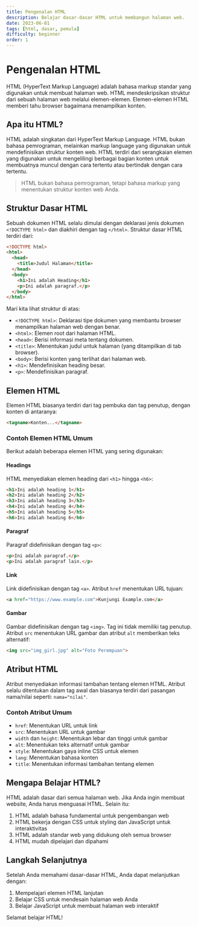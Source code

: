```yaml
---
title: Pengenalan HTML
description: Belajar dasar-dasar HTML untuk membangun halaman web.
date: 2023-06-01
tags: [html, dasar, pemula]
difficulty: beginner
order: 1
---
```


# Pengenalan HTML

HTML (HyperText Markup Language) adalah bahasa markup standar yang digunakan untuk membuat halaman web. HTML mendeskripsikan struktur dari sebuah halaman web melalui elemen-elemen. Elemen-elemen HTML memberi tahu browser bagaimana menampilkan konten.

## Apa itu HTML?

HTML adalah singkatan dari HyperText Markup Language. HTML bukan bahasa pemrograman, melainkan markup language yang digunakan untuk mendefinisikan struktur konten web. HTML terdiri dari serangkaian elemen yang digunakan untuk mengelilingi berbagai bagian konten untuk membuatnya muncul dengan cara tertentu atau bertindak dengan cara tertentu.

>   HTML bukan bahasa pemrograman, tetapi bahasa markup yang menentukan struktur konten web Anda.


## Struktur Dasar HTML

Sebuah dokumen HTML selalu dimulai dengan deklarasi jenis dokumen `<!DOCTYPE html>` dan diakhiri dengan tag `</html>`. Struktur dasar HTML terdiri dari:

```html
<!DOCTYPE html>
<html>
  <head>
    <title>Judul Halaman</title>
  </head>
  <body>
    <h1>Ini adalah Heading</h1>
    <p>Ini adalah paragraf.</p>
  </body>
</html>
```

Mari kita lihat struktur di atas:

- `<!DOCTYPE html>`: Deklarasi tipe dokumen yang membantu browser menampilkan halaman web dengan benar.
- `<html>`: Elemen root dari halaman HTML.
- `<head>`: Berisi informasi meta tentang dokumen.
- `<title>`: Menentukan judul untuk halaman (yang ditampilkan di tab browser).
- `<body>`: Berisi konten yang terlihat dari halaman web.
- `<h1>`: Mendefinisikan heading besar.
- `<p>`: Mendefinisikan paragraf.

## Elemen HTML

Elemen HTML biasanya terdiri dari tag pembuka dan tag penutup, dengan konten di antaranya:

```html
<tagname>Konten...</tagname>
```

### Contoh Elemen HTML Umum

Berikut adalah beberapa elemen HTML yang sering digunakan:

#### Headings

HTML menyediakan elemen heading dari `<h1>` hingga `<h6>`:

```html
<h1>Ini adalah heading 1</h1>
<h2>Ini adalah heading 2</h2>
<h3>Ini adalah heading 3</h3>
<h4>Ini adalah heading 4</h4>
<h5>Ini adalah heading 5</h5>
<h6>Ini adalah heading 6</h6>
```

#### Paragraf

Paragraf didefinisikan dengan tag `<p>`:

```html
<p>Ini adalah paragraf.</p>
<p>Ini adalah paragraf lain.</p>
```

#### Link

Link didefinisikan dengan tag `<a>`. Atribut `href` menentukan URL tujuan:

```html
<a href="https://www.example.com">Kunjungi Example.com</a>
```

#### Gambar

Gambar didefinisikan dengan tag `<img>`. Tag ini tidak memiliki tag penutup. Atribut `src` menentukan URL gambar dan atribut `alt` memberikan teks alternatif:

```html
<img src="img_girl.jpg" alt="Foto Perempuan">
```

## Atribut HTML

Atribut menyediakan informasi tambahan tentang elemen HTML. Atribut selalu ditentukan dalam tag awal dan biasanya terdiri dari pasangan nama/nilai seperti: `nama="nilai"`.

### Contoh Atribut Umum

- `href`: Menentukan URL untuk link
- `src`: Menentukan URL untuk gambar
- `width` dan `height`: Menentukan lebar dan tinggi untuk gambar
- `alt`: Menentukan teks alternatif untuk gambar
- `style`: Menentukan gaya inline CSS untuk elemen
- `lang`: Menentukan bahasa konten
- `title`: Menentukan informasi tambahan tentang elemen

## Mengapa Belajar HTML?

HTML adalah dasar dari semua halaman web. Jika Anda ingin membuat website, Anda harus menguasai HTML. Selain itu:

1. HTML adalah bahasa fundamental untuk pengembangan web
2. HTML bekerja dengan CSS untuk styling dan JavaScript untuk interaktivitas
3. HTML adalah standar web yang didukung oleh semua browser
4. HTML mudah dipelajari dan dipahami

## Langkah Selanjutnya

Setelah Anda memahami dasar-dasar HTML, Anda dapat melanjutkan dengan:

1. Mempelajari elemen HTML lanjutan
2. Belajar CSS untuk mendesain halaman web Anda
3. Belajar JavaScript untuk membuat halaman web interaktif

Selamat belajar HTML! 